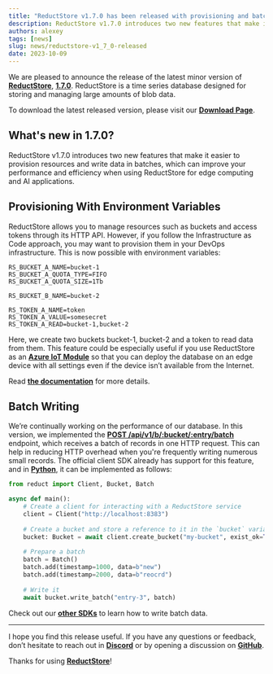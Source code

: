 ```yaml
---
title: "ReductStore v1.7.0 has been released with provisioning and batch writing"
description: ReductStore v1.7.0 introduces two new features that make it easier to provision resources and write data in batches, which can improve your performance and efficiency when using ReductStore for edge computing and AI applications.
authors: alexey
tags: [news]
slug: news/reductstore-v1_7_0-released
date: 2023-10-09
---
```


We are pleased to announce the release of the latest minor version of [**ReductStore**](https://www.reduct.store/), [**1.7.0**](https://github.com/reductstore/reductstore/releases/tag/v1.7.0). ReductStore is a time series database designed for storing and managing large amounts of blob data.

To download the latest released version, please visit our [**Download Page**](https://www.reduct.store/download).

## What's new in 1.7.0?

ReductStore v1.7.0 introduces two new features that make it easier to provision resources and write data in batches, which can improve your performance and efficiency when using ReductStore for edge computing and AI applications.


<!--truncate-->

## Provisioning With Environment Variables

ReductStore allows you to manage resources such as buckets and access tokens through its HTTP API. However, if you follow the Infrastructure as Code approach, you may want to provision them in your DevOps infrastructure. This is now possible with environment variables:

```
RS_BUCKET_A_NAME=bucket-1
RS_BUCKET_A_QUOTA_TYPE=FIFO
RS_BUCKET_A_QUOTA_SIZE=1Tb

RS_BUCKET_B_NAME=bucket-2

RS_TOKEN_A_NAME=token
RS_TOKEN_A_VALUE=somesecret
RS_TOKEN_A_READ=bucket-1,bucket-2
```

Here, we create two buckets bucket-1, bucket-2 and a token to read data from them. This feature could be especially useful if you use ReductStore as an [**Azure IoT Module**](https://azuremarketplace.microsoft.com/en-US/marketplace/apps/reductstorellc1689939980623.reductstore) so that you can deploy the database on an edge device with all settings even if the device isn’t available from the Internet.

Read [**the documentation**](/docs/configuration#provisioning) for more details.

## Batch Writing

We’re continually working on the performance of our database. In this version, we implemented the  [**POST /api/v1/b/:bucket/:entry/batch**](/docs/http-api/entry-api#write-batch-of-records) endpoint, which receives a batch of records in one HTTP request.  This can help in reducing HTTP overhead when you're frequently writing numerous small records. The official client SDK already has support for this feature, and in [**Python**](https://github.com/reductstore/reduct-py), it can be implemented as follows:

```python
from reduct import Client, Bucket, Batch

async def main():
    # Create a client for interacting with a ReductStore service
    client = Client("http://localhost:8383")
    
    # Create a bucket and store a reference to it in the `bucket` variable
    bucket: Bucket = await client.create_bucket("my-bucket", exist_ok=True)
    
    # Prepare a batch
    batch = Batch()
    batch.add(timestamp=1000, data=b"new")
    batch.add(timestamp=2000, data=b"reocrd")
    
    # Write it
    await bucket.write_batch("entry-3", batch)
```

Check out our [**other SDKs**](https://github.com/reductstore/reductstore#client-sdks) to learn how to write batch data.

---

I hope you find this release useful. If you have any questions or feedback, don’t hesitate to reach out in [**Discord**](https://discord.gg/8wPtPGJYsn) or by opening a discussion on [**GitHub**](https://github.com/reductstore/reductstore/discussions).

Thanks for using [**ReductStore**](https://www.reduct.store/)!